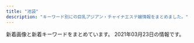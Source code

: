 ```yaml
---
title: "池袋"
description: "キーワード別にの巨乳アジアン・チャイナエステ嬢情報をまとめました。"
---
```


新着画像と新着キーワードをまとめています。
2021年03月23日の情報です。

<DmmAffiliateIns />
<KeywordTable
  shops={
    [
    {
        "station": "JR\u6c60\u888b\u99c5\u897f\u53e3",
        "name": "\u604b",
        "img_links": [
            "http://koi.este.work/2/uploadimg/1601879728.jpg",
            "http://koi.este.work/tennai2.jpg",
            "http://koi.este.work/up_5_3_0.jpg",
            "http://koi.este.work/t1.jpg",
            "http://koi.este.work/tennai.png",
            "http://koi.este.work/b_news.png",
            "http://koi.este.work/b_girl.png",
            "http://koi.este.work/tennai4.jpg",
            "http://momipara.jp/img/link/momi88.jpg",
            "http://koi.este.work/top.jpg",
            "http://koi.este.work/mens-esthe.png",
            "http://koi.este.work/tennai3.jpg",
            "http://koi.este.work/2/uploadimg/1565558725.jpg",
            "http://koi.este.work/t3.jpg",
            "http://koi.este.work/2/uploadimg/1579481243.jpg",
            "http://koi.este.work/2/uploadimg/1577672563.jpg"
        ],
        "keywords": {
            "86": 6,
            "85": 6,
            "83": 18,
            "C": 12,
            "D": 18
        },
        "url": "http://koi.este.work/"
    },
    {
        "name": "\u6e80\u8db3\u5802",
        "img_links": [
            "http://es-manzokudou.com/images/interior_09.jpg",
            "http://es-manzokudou.com/uploads/de54f16df04e0df8ae07ab990b8c9fd2.jpg",
            "http://es-manzokudou.com/images/info_05.png",
            "http://es-manzokudou.com/images/index_11.jpg",
            "http://es-manzokudou.com/uploads/848e0db3804d1d3c823537204d67f5aa.jpg",
            "http://es-manzokudou.com/uploads/e29aa67ee54566513e4e34114bfdc7b9.jpg",
            "http://es-manzokudou.com/images/index_31.jpg",
            "http://es-manzokudou.com/uploads/275d5f397baa63db8424c86d5d6237cf.jpg",
            "http://es-manzokudou.com/images/index_22.jpg",
            "http://es-manzokudou.com/images/girls_11.jpg",
            "http://es-manzokudou.com/images/index_16.jpg",
            "http://es-manzokudou.com/uploads/7b043aa15c9a9920550a2b92ec6be546.jpg",
            "http://es-manzokudou.com/images/index_30.jpg",
            "http://es-manzokudou.com/uploads/9f77b9b12f9cf11fcb013974ba368064.jpg",
            "http://es-manzokudou.com/uploads/ce9c20b274548d8d7fc88ffba3feb6b8.jpg",
            "http://es-manzokudou.com/uploads/e0558d7d118d3983ed620237423a6a17.jpg",
            "http://es-manzokudou.com/uploads/0b1795e88117182a477ab05f88143541.jpg",
            "http://es-manzokudou.com/uploads/13ab049cc45dea80b43d33b6b7108f00.jpg",
            "http://es-manzokudou.com/uploads/6d01aeb80d9d599f91829439c8d1cce9.jpg",
            "http://es-manzokudou.com/uploads/200f500725d3f15233d981ad9b5e6b9a.jpg",
            "http://es-manzokudou.com/images/service_10.jpg",
            "http://es-manzokudou.com/uploads/8a1fb58d0b110680c2356994ca8efb25.jpg",
            "http://es-manzokudou.com/uploads/efbc511fca65f9baeae51ee52426cc0e.jpg",
            "http://es-manzokudou.com/uploads/59a8a61377564fb64b48427e84e4243f.jpg",
            "http://es-manzokudou.com/uploads/d89fe15ae91cbe6757df76651ba2bafb.jpg",
            "http://es-manzokudou.com/images/index_09.jpg",
            "http://es-manzokudou.com/uploads/da9811a4171f2ec42d7c9a8567e79d8c.jpg",
            "http://es-manzokudou.com/images/girls_09.jpg",
            "http://es-manzokudou.com/images/index_19.jpg",
            "http://es-manzokudou.com/uploads/7284e4ffc051cbb8c074a8c30390ce68.jpg",
            "http://es-manzokudou.com/uploads/f66d763bd48ac5f51969e4311ac7af5c.jpg",
            "http://es-manzokudou.com/images/info_07.png",
            "http://es-manzokudou.com/uploads/d71f74498ca17396d022ba9a4df966f3.jpg",
            "http://es-manzokudou.com/uploads/c92c85411d427aeda4e82379f413bfc5.jpg",
            "http://es-manzokudou.com/uploads/8ec0af3b4889c07ab76ccbed51b2b813.jpg",
            "http://es-manzokudou.com/images/info_02.png",
            "http://es-manzokudou.com/images/interior_10.jpg",
            "http://es-manzokudou.com/uploads/209ba11412c2c128b5dfbdb8cfef6faa.jpg",
            "http://es-manzokudou.com/uploads/0796672f7c59948334658998a3c55cdb.jpg",
            "http://es-manzokudou.com/images/index_21.jpg",
            "http://es-manzokudou.com/images/index_13.jpg",
            "http://es-manzokudou.com/images/index_03.jpg",
            "http://es-manzokudou.com/uploads/62c2e989f1be95fc8e01be85b464d514.jpg",
            "http://es-manzokudou.com/images/index_23.jpg",
            "http://es-manzokudou.com/images/index_29.jpg",
            "http://es-manzokudou.com/uploads/6eeb47bf176bb33d310cc4b85e6877cd.jpg",
            "http://es-manzokudou.com/images/index_28.jpg",
            "http://es-manzokudou.com/images/index_14.jpg",
            "http://es-manzokudou.com/uploads/c7f77c3ead6ef13dab668a39ed78609c.jpg",
            "http://es-manzokudou.com/uploads/4638ddb6f986a671b148647ba616100a.jpg",
            "http://es-manzokudou.com/images/index_02.jpg",
            "http://es-manzokudou.com/images/index_05.jpg",
            "http://es-manzokudou.com/images/index_07.jpg",
            "http://es-manzokudou.com/uploads/88aa8f906b0332cb40ad4429c8e7b758.jpg",
            "http://es-manzokudou.com/uploads/33e3f16ac4ad0cce4991bcbf73f4ed57.jpg",
            "http://es-manzokudou.com/images/service_09.jpg",
            "http://es-manzokudou.com/uploads/4a9bc6863322924a09070162269c7415.jpg",
            "http://es-manzokudou.com/images/index_15.jpg",
            "http://es-manzokudou.com/uploads/36735dc9d436a790f344c57635a3a44f.jpg",
            "http://es-manzokudou.com/uploads/d0fdd8f6b16eaf7d5013c7d285fed2e3.jpg",
            "http://es-manzokudou.com/images/info_04.png",
            "http://es-manzokudou.com/uploads/b3126b220ec550d17cf3d4ceaa0d5f91.jpg",
            "http://es-manzokudou.com/images/index_06.jpg",
            "http://es-manzokudou.com/images/index_01.jpg",
            "http://es-manzokudou.com/uploads/b7f36d45469210b381ecb79a0e05a347.jpg",
            "http://es-manzokudou.com/images/index_08.jpg",
            "http://es-manzokudou.com/images/index_04.jpg",
            "http://www.cmfm2.jp/images/over_thumb_l.png",
            "http://es-manzokudou.com/images/info_09.png",
            "http://es-manzokudou.com/images/index_17.jpg",
            "http://es-manzokudou.com/uploads/356177edff3d3b7efc4a77022debc8aa.jpg",
            "http://es-manzokudou.com/images/index_27.jpg",
            "http://es-manzokudou.com/images/link_09.jpg",
            "http://es-manzokudou.com/uploads/dedff2c11ab7aaa841a9cf2747a8406c.jpg",
            "http://es-manzokudou.com/uploads/40fc21d31595f51aaf89793b1f68617b.jpg",
            "http://es-manzokudou.com/uploads/1e5aff376576a255098bc7597386a028.jpg",
            "http://es-manzokudou.com/uploads/801bf12e5eb5d7775a0d06c4314059a8.jpg",
            "http://es-manzokudou.com/uploads/0d826c16062de1388c242e2f77eb7cd6.jpg",
            "http://es-manzokudou.com/images/info_01.png",
            "http://es-manzokudou.com/images/index_24.jpg"
        ],
        "station": "JR\u6c60\u888b\u99c5\u6771\u53e3",
        "url": "http://es-manzokudou.com/",
        "keywords": {
            "88": 2,
            "D": 7,
            "C": 10,
            "84": 1,
            "87": 8,
            "86": 7
        }
    },
    {
        "station": "JR\u6c60\u888b\u99c5\u897f\u53e3",
        "url": "http://whitelover.jpest.net/",
        "img_links": [
            "http://whitelover.jpest.net/uploads//sites/32/2020/12/g3.jpg",
            "http://whitelover.jpest.net/uploads//sites/32/2021/02/g3.jpg",
            "http://whitelover.jpest.net/uploads//sites/32/2021/01/02-1.jpg",
            "http://whitelover.jpest.net/uploads//sites/32/2020/11/g12.jpg",
            "http://whitelover.jpest.net/uploads//sites/32/2020/12/g3-1.jpg",
            "http://whitelover.jpest.net/uploads//sites/32/2021/02/g3-1.jpg",
            "http://whitelover.jpest.net/uploads//sites/32/2021/01/01-1.jpg",
            "http://whitelover.jpest.net/uploads//sites/32/2020/11/g1.jpg",
            "http://whitelover.jpest.net/uploads//sites/32/2020/12/g2.jpg",
            "http://whitelover.jpest.net/uploads//sites/32/elementor/thumbs/g3-1-p2n77xvnrngcubrvbz5lcdx939b43zx45417b9n100.jpg",
            "http://whitelover.jpest.net/uploads//sites/32/2020/11/01-1.png",
            "http://whitelover.jpest.net/uploads//sites/32/2020/11/02-1.png",
            "http://whitelover.jpest.net/uploads//sites/32/2021/02/g31.jpg"
        ],
        "name": "\u767d\u3044\u604b\u4eba",
        "keywords": {}
    },
    {
        "keywords": {},
        "url": "http://mangetsudou.tyo.cm/",
        "img_links": [],
        "station": "JR\u6c60\u888b\u99c5\u897f\u53e3",
        "name": "\u6e80\u6708\u5802"
    },
    {
        "name": "\u53f0\u6e7e\u5e78\u904b\u30ea\u30e9\u30af\u30bc\u30fc\u30b7\u30e7\u30f3",
        "station": "JR\u6c60\u888b\u99c5\u897f\u53e3",
        "img_links": [
            "http://esthe-treat.com/img/cam.jpg",
            "http://esthe-treat.com/staff/ami/01.jpg",
            "http://esthe-treat.com/img/info.jpg",
            "http://esthe-treat.com/img/sys2.png",
            "http://esthe-treat.com/img/pc.jpg",
            "http://esthe-treat.com/img/t-o.jpg",
            "http://esthe-treat.com/staff/natumi/01.jpg",
            "http://esthe-treat.com/img/sysetc.png",
            "http://esthe-treat.com/staff/yuyu/01.jpg",
            "http://esthe-treat.com/staff/rena/01.jpg",
            "http://esthe-treat.com/img/botton.jpg",
            "http://esthe-treat.com/img/t-s.jpg",
            "http://esthe-treat.com/img/adrs.jpg",
            "http://esthe-treat.com/img/t-t.jpg",
            "http://esthe-treat.com/img/t-r.jpg",
            "http://esthe-treat.com/img/pic.jpg",
            "http://esthe-treat.com/img/t-a.jpg",
            "http://esthe-treat.com/staff/mari/01.jpg",
            "http://esthe-treat.com/img/tel.jpg",
            "http://esthe-treat.com/img/tit.jpg",
            "http://esthe-treat.com/img/sys1.png",
            "http://esthe-treat.com/img/add.jpg"
        ],
        "keywords": {},
        "url": "http://esthe-treat.com/"
    },
    {
        "url": "http://www.coco-8.jp/",
        "station": "JR\u6c60\u888b\u99c5\u897f\u53e3",
        "name": "CoCo8 \u30b3\u30b3\u30a8\u30a4\u30c8",
        "img_links": [
            "http://www.coco-8.jp/_src/36742462/5.jpg",
            "http://www.coco-8.jp/_src/37791754/smartselect_20191212-140919_wechat.jpg",
            "http://www.coco-8.jp/_src/36746644/lineline.png",
            "http://www.coco-8.jp/_src/36745876/pic1.jpg",
            "http://www.coco-8.jp/_src/36746380/aki.jpg",
            "http://www.coco-8.jp/_src/36741670/1.jpg",
            "http://www.coco-8.jp/_src/36741674/5.jpg",
            "http://www.coco-8.jp/_src/36742658/s1.jpg",
            "http://www.coco-8.jp/_src/36741636/5.jpg",
            "http://www.coco-8.jp/_src/36742780/s3.jpg",
            "http://www.coco-8.jp/_src/36746398/mei1.jpg",
            "http://www.coco-8.jp/_src/36741671/2.jpg",
            "http://www.coco-8.jp/_src/36742460/3.jpg",
            "http://www.coco-8.jp/_src/36742461/4.jpg",
            "http://www.coco-8.jp/_src/36742644/sayuri.jpg",
            "http://www.coco-8.jp/_src/49632727/wechatimg336_20201102105038881.jpg",
            "http://www.coco-8.jp/_src/49977789/lineline.png",
            "http://www.coco-8.jp/_src/36741640/1.jpg",
            "http://www.coco-8.jp/_src/36741638/4.jpg",
            "http://www.coco-8.jp/_src/36741678/down.png",
            "http://www.coco-8.jp/_src/36712010/sayuri.jpg",
            "http://www.coco-8.jp/_src/36746642/risa.jpg",
            "http://www.coco-8.jp/_src/36743040/s5.jpg",
            "http://www.coco-8.jp/_src/36746397/mei1.jpg",
            "http://www.coco-8.jp/_src/36746732/road2.png",
            "http://www.coco-8.jp/_src/36742655/down.png",
            "http://www.coco-8.jp/_src/36746346/maya.jpg",
            "http://www.coco-8.jp/_src/36741639/2.jpg",
            "http://www.coco-8.jp/_src/36741673/3.jpg",
            "http://www.coco-8.jp/_src/36815290/cam.png",
            "http://www.coco-8.jp/_src/36742458/1.jpg",
            "http://www.coco-8.jp/_src/49977786/wechatimg336_20201102105038881.jpg",
            "http://www.coco-8.jp/_src/36746688/g2.jpg",
            "http://www.coco-8.jp/_src/36746320/sayuri.jpg",
            "http://www.coco-8.jp/_src/36746345/maya.jpg",
            "http://www.coco-8.jp/_src/36813492/cam2.jpg",
            "http://www.coco-8.jp/_src/37791774/wechatimg437_20201113100952153.jpg",
            "http://www.coco-8.jp/_src/36746379/aki.jpg",
            "http://www.coco-8.jp/_src/36746636/iwa1.jpg",
            "http://www.coco-8.jp/_src/36746714/b.png",
            "http://www.coco-8.jp/_src/49632559/wechatimg336_20201102105038881.jpg",
            "http://www.coco-8.jp/_src/36742630/b.png",
            "http://www.coco-8.jp/_src/49977773/wechatimg437_20201113100952153.jpg",
            "http://www.coco-8.jp/_src/36742640/b.png",
            "http://www.coco-8.jp/_src/36742791/s4.jpg",
            "http://www.coco-8.jp/_src/36746351/lineline.png",
            "http://www.coco-8.jp/_src/36746639/lineline.png",
            "http://www.coco-8.jp/_src/36746641/risa.jpg",
            "http://www.coco-8.jp/_src/36742714/s2.jpg",
            "http://www.coco-8.jp/_src/36742638/b.png",
            "http://www.coco-8.jp/_src/36813493/cam2.jpg",
            "http://www.coco-8.jp/_src/36746331/lineline.png",
            "http://www.coco-8.jp/_src/36746395/lineline.png",
            "http://www.coco-8.jp/_src/36746682/g.jpg",
            "http://www.coco-8.jp/_src/36820891/cam3.png",
            "http://www.coco-8.jp/_src/36742636/b.png",
            "http://www.coco-8.jp/_src/36741637/3.jpg",
            "http://www.coco-8.jp/_src/36746635/iwa1.jpg",
            "http://www.coco-8.jp/_src/36741672/4.jpg",
            "http://www.coco-8.jp/_src/36820892/cam3.png",
            "http://www.coco-8.jp/_src/36742459/2.jpg",
            "http://www.coco-8.jp/_src/36746704/g5.png",
            "http://www.coco-8.jp/_src/36746702/g6.jpg",
            "http://www.coco-8.jp/_src/49977665/wechatimg437_20201113100952153.jpg",
            "http://www.coco-8.jp/_src/36742642/b.png",
            "http://www.coco-8.jp/_src/36745880/pic2.jpg",
            "http://www.coco-8.jp/_src/36746692/g3.jpg",
            "http://www.coco-8.jp/_src/36746633/lineline.png",
            "http://www.coco-8.jp/_src/49977785/wechatimg336_20201102105038881.jpg",
            "http://www.coco-8.jp/_src/37791789/lineline.png",
            "http://www.coco-8.jp/_src/37791773/wechatimg437_20201113100952153.jpg"
        ],
        "keywords": {
            "86": 2,
            "90": 1,
            "88": 1
        }
    },
    {
        "keywords": {
            "\u30bb\u30af\u30b7\u30fc": 1
        },
        "name": "\u6708\u306e\u604b",
        "img_links": [
            "http://tsukinokoi.com/img/staff/153079932824200700.jpg",
            "http://tsukinokoi.com/img/staff/151584629124140300.jpg",
            "http://tsukinokoi.com/img/staff/144652745411466600.jpg",
            "http://tsukinokoi.com/img/staff/148586605222864500.jpg",
            "http://tsukinokoi.com/images/news1.png",
            "http://tsukinokoi.com/img/staff/148586605226742500.jpg",
            "http://tsukinokoi.com/images/news3.png",
            "http://tsukinokoi.com/img/staff/160622584020640000.jpg",
            "http://tsukinokoi.com/images/bar_top.png",
            "http://tsukinokoi.com/img/staff/155611310658540500.jpg",
            "http://tsukinokoi.com/img/staff/148073918839938900.jpg",
            "http://tsukinokoi.com/img/staff/154673852166026500.jpg",
            "http://tsukinokoi.com/img/staff/152008703796356600.jpg",
            "http://tsukinokoi.com/img/staff/155818741107218300.jpg",
            "http://tsukinokoi.com/images/bar_staff.png",
            "http://tsukinokoi.com/images/QRcode.png",
            "http://tsukinokoi.com/img/staff/155204782386136400.jpg",
            "http://tsukinokoi.com/img/staff/142919725579809100.png",
            "http://tsukinokoi.com/images/pickupGirl2014.png",
            "http://tsukinokoi.com/images/event/2020/m03.png",
            "http://tsukinokoi.com/images/bar_gallery.png",
            "http://tsukinokoi.com/img/staff/148256052554824000.jpg"
        ],
        "station": "JR\u6c60\u888b\u99c5\u897f\u53e3",
        "url": "http://tsukinokoi.com/"
    },
    {
        "img_links": [
            "http://es-hana.work/staff/nana.jpg",
            "http://es-hana.work/images/staff_t.jpg",
            "http://es-hana.work/images/tg.jpg",
            "http://es-hana.work/staff/yuna.jpg",
            "http://es-hana.work/images/int.jpg",
            "http://es-hana.work/img/rina1.jpg",
            "http://es-hana.work/images/news.jpg",
            "http://es-hana.work/images/ac2.jpg",
            "http://es-hana.work/images/line.jpg",
            "http://es-hana.work/images/interior_t.jpg",
            "http://es-hana.work/img/yui1.jpg",
            "http://es-hana.work/img/ai1.jpg",
            "http://es-hana.work/images/5.jpg",
            "http://es-hana.work/images/sys2.jpg",
            "http://es-hana.work/images/3.jpg",
            "http://es-hana.work/images/8.jpg",
            "http://es-hana.work/staff/rina.jpg",
            "http://es-hana.work/images/sys1.jpg",
            "http://es-hana.work/img/aya1.jpg",
            "http://es-hana.work/images/head.jpg",
            "http://es-hana.work/staff/aya.jpg",
            "http://es-hana.work/staff/ai.jpg",
            "http://es-hana.work/staff/haruka.jpg",
            "http://es-hana.work/images/6.jpg",
            "http://es-hana.work/images/2.jpg",
            "http://es-hana.work/img/nana1.jpg",
            "http://es-hana.work/images/ac1.jpg",
            "http://es-hana.work/images/7.jpg",
            "http://es-hana.work/img/haruka1.jpg",
            "http://es-hana.work/staff/yui.jpg",
            "http://es-hana.work/images/1.jpg",
            "http://es-hana.work/staff/miki.jpg",
            "http://es-hana.work/img/miki1.jpg"
        ],
        "name": "\u82b1\u6c34\u6728",
        "station": "JR\u6c60\u888b\u99c5\u897f\u53e3(\u5317)",
        "keywords": {},
        "url": "http://es-hana.work/"
    },
    {
        "keywords": {
            "83": 4,
            "C": 21,
            "F": 1,
            "86": 1,
            "88": 2,
            "84": 2,
            "85": 2,
            "E": 1,
            "87": 2
        },
        "name": "\u30a2\u30ef\u56fd\u515a",
        "station": "JR\u6c60\u888b\u99c5\u897f\u53e3",
        "img_links": [
            "http://awakoku.net/girls/misaki1.jpg",
            "http://manpuku-web2.sakura.ne.jp/awakoku/image/header.jpg",
            "http://awakoku.net/girls/aya1.jpg",
            "http://awakoku.net/girls/nagisa2.jpg",
            "http://awakoku.net/girls/yuri1.jpg",
            "http://awakoku.net/girls/saki1.jpg",
            "http://awakoku.net/image/pickup.jpg",
            "http://awakoku.net/girls/kana2.jpg",
            "http://awakoku.net/girls/misaki2.jpg",
            "http://awakoku.net/girls/nagisa1.jpg",
            "http://awakoku.net/girls/noimage.jpg",
            "http://awakoku.net/girls/nana1.jpg",
            "http://awakoku.net/girls/mina2.jpg",
            "http://awakoku.net/girls/nana2.jpg",
            "http://awakoku.net/topics/img/9-1.jpg",
            "http://awakoku.net/girls/mina1.jpg",
            "http://awakoku.net/girls/kana1.jpg",
            "http://awakoku.net/girls/hana2.jpg",
            "http://awakoku.net/girls/yuri2.jpg",
            "http://awakoku.net/girls/hana1.jpg",
            "http://awakoku.net/girls/yumi.jpg",
            "http://awakoku.net/topics/img/7-1.jpg",
            "http://awakoku.net/topics/img/8-1.jpg",
            "http://awakoku.net/girls/ami1.jpg"
        ],
        "url": "http://awakoku.net/"
    },
    {
        "img_links": [
            "http://salon-arm.com/staff/kaori/01.jpg",
            "http://salon-arm.com/staff/yuuka/01mb.jpg",
            "http://salon-arm.com/pic/head.png",
            "http://salon-arm.com/staff/saya/01mb.jpg",
            "http://salon-arm.com/staff/ai/01mb.jpg",
            "http://salon-arm.com/staff/nana/01.jpg",
            "http://salon-arm.com/staff/midori/01.jpg",
            "http://salon-arm.com/img/ttl_line.png",
            "http://salon-arm.com/staff/yuuka/01.jpg",
            "http://salon-arm.com/img/ttl_tnew.png",
            "http://salon-arm.com/staff/rika/01mb.jpg",
            "http://salon-arm.com/staff/mai/01mb.jpg",
            "http://salon-arm.com/staff/ai/01.jpg",
            "http://salon-arm.com/staff/emi/01.jpg",
            "http://salon-arm.com/staff/nana/01mb.jpg",
            "http://salon-arm.com/staff/rika/01.jpg",
            "http://salon-arm.com/staff/midori/01mb.jpg",
            "http://salon-arm.com/img/ttl_staff.png",
            "http://salon-arm.com/staff/ringo/01.jpg",
            "http://salon-arm.com/staff/saya/01.jpg",
            "http://salon-arm.com/staff/kaori/01mb.jpg",
            "http://salon-arm.com/staff/reina/01mb.jpg",
            "http://salon-arm.com/img/att.jpg",
            "http://salon-arm.com/staff/ichigo/01.jpg",
            "http://salon-arm.com/staff/emi/01mb.jpg",
            "http://salon-arm.com/img/ttl_mobile.png",
            "http://salon-arm.com/staff/mai/01.jpg",
            "http://salon-arm.com/staff/ringo/01mb.jpg",
            "http://salon-arm.com/staff/reina/01.jpg",
            "http://salon-arm.com/staff/ichigo/01mb.jpg",
            "http://salon-arm.com/pic/top.png",
            "http://salon-arm.com/img/ttl_concept.png",
            "http://salon-arm.com/i/files/homeimg.jpg"
        ],
        "name": "\u30a2\u30ed\u30de\u30ed\u30de\u30f3\u30b9",
        "keywords": {
            "C": 21
        },
        "url": "http://salon-arm.com/",
        "station": "JR\u6c60\u888b\u99c5\u897f\u53e3"
    },
    {
        "img_links": [
            "https://www.aroma-angels.net/images/link/link_15.jpg",
            "https://www.aroma-angels.net/images/ml_11_1_508.jpg",
            "https://www.aroma-angels.net/images/mt_10_1_1092.jpg",
            "https://www.aroma-angels.net/images/ml_11_1_144.jpg",
            "https://www.aroma-angels.net/images/up_5_17_0.jpg",
            "https://www.aroma-angels.net/images/link/link_34.jpg",
            "https://www.aroma-angels.net/images/mc_1_2_314.jpg",
            "https://www.aroma-angels.net/images/ml_11_1_506.jpg",
            "https://www.aroma-angels.net/images/up_5_10_0.jpg",
            "https://www.aroma-angels.net/images/up_5_5_0.jpg",
            "https://www.aroma-angels.net/images/mc_1_1_882.jpg",
            "https://www.aroma-angels.net/images/ml_11_1_445.jpg",
            "https://www.aroma-angels.net/images/mc_1_1_508.jpg",
            "https://www.aroma-angels.net/images/ml_11_1_882.jpg",
            "https://www.aroma-angels.net/images/link/link_31.jpg",
            "https://www.aroma-angels.net/images/ml_11_1_1285.jpg",
            "https://www.aroma-angels.net/images/ml_11_1_1092.jpg",
            "https://www.aroma-angels.net/images/mt_10_1_505.jpg",
            "https://www.aroma-angels.net/images/ml_11_1_960.jpg",
            "https://www.aroma-angels.net/images/up_5_12_0.jpg",
            "https://www.aroma-angels.net/images/ml_11_1_314.jpg",
            "https://www.aroma-angels.net/images/mt_10_1_446.jpg",
            "https://www.aroma-angels.net/images/up_5_9_0.jpg",
            "https://menlog.net/link/menlog20040.jpg",
            "https://www.aroma-angels.net/images/ml_11_1_208.jpg",
            "https://www.aroma-angels.net/images/up_5_7_0.jpg",
            "https://www.aroma-angels.net/images/ml_11_1_241.jpg",
            "https://www.aroma-angels.net/images/ml_11_1_505.jpg",
            "https://www.aroma-angels.net/images/mc_1_1_105.jpg",
            "https://www.aroma-angels.net/images/mc_1_2_105.jpg",
            "https://www.aroma-angels.net/images/ml_11_1_1411.jpg",
            "https://www.aroma-angels.net/images/ml_11_1_1338.jpg",
            "https://www.aroma-angels.net/images/ml_11_1_239.jpg",
            "https://www.aroma-angels.net/images/up_5_13_0.jpg",
            "https://www.aroma-angels.net/images/mt_10_1_508.jpg",
            "https://www.aroma-angels.net/images/ml_11_1_425.jpg",
            "https://www.aroma-angels.net/images/mc_1_2_1092.jpg",
            "https://www.aroma-angels.net/images/mc_1_2_239.jpg",
            "https://www.aroma-angels.net/images/mc_1_2_144.jpg",
            "https://www.aroma-angels.net/images/mc_1_1_1064.jpg",
            "https://www.aroma-angels.net/images/ml_11_1_1698.jpeg",
            "https://www.aroma-angels.net/images/mc_1_1_239.jpg",
            "https://www.aroma-angels.net/images/mt_10_1_506.jpg",
            "https://www.aroma-angels.net/images/up_5_18_0.jpg",
            "https://www.aroma-angels.net/images/up_5_26_0.jpg",
            "https://www.aroma-angels.net/images/link/link_27.jpg",
            "https://www.aroma-angels.net/images/up_5_11_0.jpeg",
            "https://www.aroma-angels.net/images/up_5_6_0.jpg",
            "https://www.aroma-angels.net/images/up_5_27_0.jpg",
            "https://www.aroma-angels.net/images/ml_11_1_240.jpg",
            "https://www.aroma-angels.net/images/mc_1_1_445.jpg",
            "https://www.aroma-angels.net/images/up_5_19_0.jpg",
            "https://www.aroma-angels.net/images/up_5_23_0.jpg",
            "https://www.aroma-angels.net/images/up_5_25_0.jpg",
            "https://www.aroma-angels.net/images/mc_1_1_505.jpg",
            "https://www.aroma-angels.net/images/up_5_15_0.jpg",
            "https://www.aroma-angels.net/images/mc_1_2_445.jpg",
            "https://www.aroma-angels.net/images/mt_10_1_144.jpg",
            "https://www.aroma-angels.net/images/mc_1_1_144.jpg",
            "https://www.aroma-angels.net/images/mc_1_1_446.jpg",
            "https://www.aroma-angels.net/images/ml_11_1_446.jpg",
            "https://www.aroma-angels.net/images/mc_1_3_314.jpg",
            "https://www.aroma-angels.net/images/up_5_8_0.jpg",
            "https://www.aroma-angels.net/images/up_5_14_0.jpg",
            "https://www.aroma-angels.net/asset/img/top.jpg",
            "https://www.aroma-angels.net/images/ml_11_1_1064.jpg",
            "https://www.aroma-angels.net/images/link/link_19.jpg",
            "https://www.aroma-angels.net/images/up_5_22_0.jpg",
            "https://www.aroma-angels.net/asset/img/spacer900x360.png",
            "https://www.aroma-angels.net/images/mc_1_1_1092.jpg",
            "https://www.aroma-angels.net/images/ml_11_1_268.jpg",
            "https://estama.jp/assets_new/default/pc/img/page/link/estama_200_40.png",
            "https://www.aroma-angels.net/asset/img/top2.jpg",
            "https://www.aroma-angels.net/asset/img/spacer300x450.png",
            "https://www.aroma-angels.net/images/mc_1_1_506.jpg",
            "https://www.aroma-angels.net/images/ml_11_1_2202.jpg",
            "https://www.aroma-angels.net/images/mt_10_1_105.jpg",
            "https://www.aroma-angels.net/images/ml_11_1_507.jpg",
            "https://www.aroma-angels.net/images/ml_11_1_105.jpg",
            "https://www.aroma-angels.net/images/mc_1_1_314.jpg",
            "https://www.aroma-angels.net/images/ml_11_1_1272.jpg",
            "https://www.aroma-angels.net/asset/img/spacer_gallery.png"
        ],
        "name": "AromaAngels\uff5e\u6c60\u888b\u30a2\u30ed\u30de\u30a8\u30f3\u30b8\u30a7\u30eb\u30ba\uff5e",
        "station": "JR\u6c60\u888b\u99c5\u897f\u53e3",
        "url": "https://www.aroma-angels.net/",
        "keywords": {
            "C": 45,
            "85": 12,
            "83": 1,
            "E": 2,
            "87": 5,
            "88": 6,
            "86": 5,
            "D": 15
        }
    },
    {
        "img_links": [
            "https://www.relax-es.net/w160-p400/img/uploadfile/imgpc01601601975.jpg",
            "https://www.relax-es.net/img/uploadfile/imgpc01601603008.jpg",
            "https://www.relax-es.net/w160-p400/img/uploadfile/imgpc01601942105.jpg",
            "https://www.relax-es.net/w160-p400/img/uploadfile/imgpc01601602890.jpg",
            "https://www.relax-es.net/w200-p300/img/uploadfile/imgpc01601602890.jpg",
            "https://www.relax-es.net/w160-p400/img/uploadfile/imgpc01601602443.jpg",
            "https://www.relax-es.net/w160-p400/img/uploadfile/imgpc01601602676.jpg",
            "https://www.relax-es.net/img/uploadfile/imgpc01601602269.jpg",
            "https://www.relax-es.net/img/bana07.jpg",
            "https://www.relax-es.net/img/uploadfile/imgpc01601602326.jpg",
            "https://www.relax-es.net/img/uploadfile/imgpc01601942105.jpg",
            "https://www.relax-es.net/w160-p400/img/uploadfile/imgpc01608535716.jpg",
            "https://www.relax-es.net/img/num1.png",
            "https://www.relax-es.net/img/num5.png",
            "https://www.relax-es.net/img/uploadfile/imgpc01601602403.jpg",
            "https://www.relax-es.net/img/companioncoment.png",
            "https://www.relax-es.net/img/uploadfile/imgpc01608535783.jpg",
            "https://www.relax-es.net/img/uploadfile/imgpc01601602970.jpg",
            "https://www.relax-es.net/w200-p300/img/uploadfile/imgpc01601602761.jpg",
            "https://www.relax-es.net/w200-p300/img/uploadfile/imgpc01601942165.jpg",
            "https://www.relax-es.net/img/area.jpg",
            "https://www.relax-es.net/img/uploadfile/imgpc01608535826.jpg",
            "https://www.relax-es.net/img/uploadfile/imgpc01608535915.jpg",
            "https://www.relax-es.net/w200-p300/img/uploadfile/imgpc01601602443.jpg",
            "https://www.relax-es.net/img/shop.jpg",
            "https://www.relax-es.net/w160-p400/img/uploadfile/imgpc01601602326.jpg",
            "https://www.relax-es.net/img/uploadfile/imgpc01601942142.jpg",
            "https://www.relax-es.net/w160-p400/img/uploadfile/imgpc01601942123.jpg",
            "https://www.relax-es.net/img/uploadfile/imgpc01608535716.jpg",
            "https://www.relax-es.net/w160-p400/img/uploadfile/imgpc01601942092.jpg",
            "https://www.relax-es.net/img/uploadfile/1601603998.png",
            "https://www.relax-es.net/w160-p400/img/uploadfile/imgpc01601602970.jpg",
            "https://www.relax-es.net/w160-p400/img/uploadfile/imgpc01601601781.jpg",
            "https://www.relax-es.net/w160-p400/img/uploadfile/imgpc01601603008.jpg",
            "https://www.relax-es.net/img/uploadfile/img_1601600707.jpg",
            "https://www.relax-es.net/img/bana01.jpg",
            "https://www.relax-es.net/w200-p300/img/uploadfile/imgpc01601942123.jpg",
            "https://www.relax-es.net/img/uploadfile/img_1601600792.jpg",
            "https://www.relax-es.net/img/bana04.jpg",
            "https://www.relax-es.net/img/kantan.jpg",
            "https://www.relax-es.net/w160-p400/img/uploadfile/imgpc01601942142.jpg",
            "https://www.relax-es.net/img/bana02.jpg",
            "https://www.relax-es.net/w200-p300/img/uploadfile/imgpc01601602403.jpg",
            "https://www.relax-es.net/img/uploadfile/imgpc01601942092.jpg",
            "https://www.relax-es.net/img/uploadfile/imgpc01601602188.jpg",
            "https://www.relax-es.net/w160-p400/img/uploadfile/imgpc01601602016.jpg",
            "https://www.relax-es.net/w160-p400/img/uploadfile/imgpc01608535915.jpg",
            "https://www.relax-es.net/w200-p300/img/uploadfile/imgpc01601601781.jpg",
            "https://www.relax-es.net/img/num4.png",
            "https://www.relax-es.net/w160-p400/img/uploadfile/imgpc01601602269.jpg",
            "https://www.relax-es.net/w200-p300/img/uploadfile/imgpc01601603008.jpg",
            "https://www.relax-es.net/img/uploadfile/imgpc01601602443.jpg",
            "https://www.relax-es.net/img/uploadfile/imgpc01601602676.jpg",
            "https://www.relax-es.net/img/bana03.jpg",
            "https://www.relax-es.net/img/uploadfile/imgpc01601942165.jpg",
            "https://www.relax-es.net/img/uploadfile/imgpc01601601975.jpg",
            "https://www.relax-es.net/img/uploadfile/imgpc01601602890.jpg",
            "https://www.relax-es.net/w160-p400/img/uploadfile/imgpc01601602403.jpg",
            "https://www.relax-es.net/img/uploadfile/imgpc01601942123.jpg",
            "https://www.relax-es.net/w160-p400/img/uploadfile/imgpc01601602761.jpg",
            "https://www.relax-es.net/w230-p230/img/uploadfile/img_1601600792.jpg",
            "https://www.relax-es.net/w160-p400/img/uploadfile/imgpc01608535826.jpg",
            "https://www.relax-es.net/img/syscard.png",
            "https://www.relax-es.net/w160-p400/img/uploadfile/imgpc01608535783.jpg",
            "https://www.relax-es.net/w160-p400/img/uploadfile/imgpc01601942165.jpg",
            "https://www.relax-es.net/img/uploadfile/imgpc01601601781.jpg",
            "https://www.relax-es.net/img/num2.png",
            "https://www.relax-es.net/img/bana05.jpg",
            "https://www.relax-es.net/img/uploadfile/imgpc01601602761.jpg",
            "https://www.relax-es.net/w160-p400/img/uploadfile/imgpc01601602188.jpg",
            "https://www.relax-es.net/img/uploadfile/imgpc01601602016.jpg",
            "https://www.relax-es.net/w300-p200/img/uploadfile/imgpc01601942105.jpg",
            "https://www.relax-es.net/img/icon/new.png",
            "https://www.relax-es.net/img/num3.png",
            "https://www.relax-es.net/img/bana10.jpg"
        ],
        "station": "JR\u6c60\u888b\u99c5\u897f\u53e3(\u5317)",
        "name": "New RELAX TIME",
        "keywords": {
            "E": 83,
            "D": 56,
            "87": 24,
            "C": 35,
            "88": 76,
            "90": 14,
            "89": 62,
            "F": 36
        },
        "url": "https://www.relax-es.net/"
    },
    {
        "name": "\u5fc3\u30d1\u30e9\u30c0\u30a4\u30b9",
        "station": "JR\u6c60\u888b\u99c5\u897f\u53e3",
        "url": "http://new-paradise.net/",
        "keywords": {},
        "img_links": [
            "http://new-paradise.net/images/a7.jpg",
            "http://new-paradise.net/images/a3.jpg",
            "http://new-paradise.net/images/flash1.jpg",
            "http://new-paradise.net/images/mobile.png",
            "http://new-paradise.net/images/noa.jpg",
            "http://new-paradise.net/images/a5.jpg",
            "http://new-paradise.net/images/info.jpg",
            "http://new-paradise.net/images/down.png",
            "http://new-paradise.net/images/a4.jpg",
            "http://new-paradise.net/images/misaki02.jpg",
            "http://new-paradise.net/images/r3.jpg",
            "http://new-paradise.net/images/itigo.jpg",
            "http://new-paradise.net/images/kiki02.jpg",
            "http://new-paradise.net/images/a2.jpg",
            "http://new-paradise.net/images/honoka.jpg",
            "http://new-paradise.net/images/up.png",
            "http://new-paradise.net/images/g0.jpg",
            "http://new-paradise.net/images/zi_staff.png",
            "http://new-paradise.net/images/a1.jpg",
            "http://new-paradise.net/images/kanna02.jpg",
            "http://new-paradise.net/images/a6.jpg",
            "http://new-paradise.net/images/misaki01.jpg",
            "http://new-paradise.net/images/kiki.jpg"
        ]
    },
    {
        "url": "http://www.i-rlx.info/",
        "station": "JR\u6c60\u888b\u99c5\u897f\u53e3(\u5317)",
        "keywords": {
            "88": 1,
            "89": 3,
            "87": 1,
            "C": 21,
            "85": 11,
            "D": 4,
            "86": 3,
            "E": 1,
            "82": 2
        },
        "name": "\u30b7\u30e3\u30fc\u30ed\u30c3\u30c8\u59eb",
        "img_links": [
            "http://www.i-rlx.info/images/upload/thumb/ac8e7ec3ac179feb.jpg",
            "http://www.i-rlx.info/images/upload/thumb/c3c01fea3cdcaa08.jpg",
            "http://www.i-rlx.info/images/upload/thumb/3a57edcf235cfd8e.jpg",
            "http://www.i-rlx.info/images/upload/thumb/549fe7e03db1e8fc.jpg",
            "http://www.i-rlx.info/girl/06.jpg",
            "http://www.i-rlx.info/images/index_07.jpg",
            "http://www.i-rlx.info/images/upload/549fe7e03db1e8fc.jpg",
            "http://www.i-rlx.info/images/index_12.jpg",
            "http://www.i-rlx.info/images/rec_16.jpg",
            "http://www.i-rlx.info/images/sub_18.jpg",
            "http://www.i-rlx.info/images/upload/ac8e7ec3ac179feb.jpg",
            "http://www.i-rlx.info/images/index_24.jpg",
            "http://www.i-rlx.info/images/upload/9e42414005a99f48.jpg",
            "http://www.i-rlx.info/images/upload/thumb/9d96dab9ea4c528a.jpg",
            "http://www.i-rlx.info/i/girl/04.jpg",
            "http://www.i-rlx.info/i/room/r03.jpg",
            "http://www.i-rlx.info/i/room/r01.jpg",
            "http://www.i-rlx.info/images/index_02.jpg",
            "http://www.i-rlx.info/images/03.jpg",
            "http://www.i-rlx.info/images/index_22.jpg",
            "http://www.i-rlx.info/images/sub_21.jpg",
            "http://www.i-rlx.info/images/upload/95e8548329763630.jpg",
            "http://www.i-rlx.info/girl/08.jpg",
            "http://www.i-rlx.info/images/upload/bc0752fe4e53b8c6.jpg",
            "http://www.i-rlx.info/images/index_03.jpg",
            "http://www.i-rlx.info/images/upload/thumb/eeb5d9caa554018e.jpg",
            "http://www.i-rlx.info/images/index_14.jpg",
            "http://www.i-rlx.info/images/index_36.jpg",
            "http://www.i-rlx.info/images/upload/4d0e657eefdddf42.jpg",
            "http://www.i-rlx.info/girl/07.jpg",
            "http://www.i-rlx.info/images/upload/7b4c8b9d49e714ee.jpg",
            "http://www.i-rlx.info/images/index_39.jpg",
            "http://www.i-rlx.info/i/room/r04.jpg",
            "http://www.i-rlx.info/images/index_37.jpg",
            "http://www.i-rlx.info/images/staff_16.jpg",
            "http://www.i-rlx.info/images/upload/thumb/0192d005c5f424ba.jpg",
            "http://www.i-rlx.info/images/upload/bb8a47bc98c64e87.jpg",
            "http://www.i-rlx.info/images/index_06.jpg",
            "http://www.i-rlx.info/i/girl/05.jpg",
            "http://www.i-rlx.info/images/rec.jpg",
            "http://www.i-rlx.info/images/upload/c3c01fea3cdcaa08.jpg",
            "http://www.i-rlx.info/images/upload/b0bbe23232bed8aa.jpg",
            "http://www.i-rlx.info/images/index_18.jpg",
            "http://www.i-rlx.info/images/index_29.jpg",
            "http://www.i-rlx.info/images/index_17.jpg",
            "http://www.i-rlx.info/images/index_08.jpg",
            "http://www.i-rlx.info/girl/018.jpg",
            "http://www.i-rlx.info/images/index_21.jpg",
            "http://www.i-rlx.info/images/info.jpg",
            "http://www.i-rlx.info/images/upload/eeb5d9caa554018e.jpg",
            "http://www.i-rlx.info/images/index_28.jpg",
            "http://www.i-rlx.info/images/upload/thumb/5f15caf7f272770f.jpg",
            "http://www.i-rlx.info/images/upload/7d800b2f3fde617b.jpg",
            "http://www.i-rlx.info/images/upload/19b76df66faf0b12.jpg",
            "http://www.i-rlx.info/images/upload/thumb/bc0752fe4e53b8c6.jpg",
            "http://www.i-rlx.info/i/room/r02.jpg",
            "http://www.i-rlx.info/images/upload/9d96dab9ea4c528a.jpg",
            "http://www.i-rlx.info/images/upload/thumb/bb2bfea87a6127cc.jpg",
            "http://www.i-rlx.info/images/upload/d9467bde93e01a59.jpg",
            "http://www.i-rlx.info/images/upload/0192d005c5f424ba.jpg",
            "http://www.i-rlx.info/images/index_23.jpg",
            "http://www.i-rlx.info/i/girl/02.jpg",
            "http://www.i-rlx.info/images/upload/thumb/4d0e657eefdddf42.jpg",
            "http://www.i-rlx.info/images/index_04.jpg",
            "http://www.i-rlx.info/images/info_16.jpg",
            "http://www.i-rlx.info/images/index_26.jpg",
            "http://www.i-rlx.info/images/index_13.jpg",
            "http://www.i-rlx.info/images/upload/dc8f1b616e622b2a.jpg",
            "http://www.i-rlx.info/images/upload/thumb/95e8548329763630.jpg",
            "http://www.i-rlx.info/images/index_35_01.jpg",
            "http://www.i-rlx.info/images/upload/thumb/b0bbe23232bed8aa.jpg",
            "http://www.i-rlx.info/images/index_33.jpg",
            "http://www.i-rlx.info/images/index_20.jpg",
            "http://www.i-rlx.info/images/upload/thumb/7d800b2f3fde617b.jpg",
            "http://www.i-rlx.info/images/upload/thumb/9e42414005a99f48.jpg",
            "http://www.i-rlx.info/i/girl/01.jpg",
            "http://www.i-rlx.info/girl/05.jpg",
            "http://www.i-rlx.info/images/index_09.jpg",
            "http://www.i-rlx.info/images/index_15.jpg",
            "http://www.i-rlx.info/images/upload/bb2bfea87a6127cc.jpg",
            "http://www.i-rlx.info/girl/01.jpg",
            "http://www.i-rlx.info/images/upload/thumb/7b4c8b9d49e714ee.jpg",
            "http://www.i-rlx.info/images/upload/5f15caf7f272770f.jpg",
            "http://www.i-rlx.info/girl/017.jpg",
            "http://www.i-rlx.info/images/index_11.jpg",
            "http://www.i-rlx.info/images/upload/thumb/22c78aefa047b678.jpg",
            "http://www.i-rlx.info/i/girl/03.jpg",
            "http://www.i-rlx.info/images/upload/thumb/19b76df66faf0b12.jpg",
            "http://www.i-rlx.info/girl/04.jpg",
            "http://www.i-rlx.info/images/index_01.jpg",
            "http://www.i-rlx.info/images/upload/thumb/dc8f1b616e622b2a.jpg",
            "http://www.i-rlx.info/images/index_30.jpg",
            "http://www.i-rlx.info/girl/02.jpg",
            "http://www.i-rlx.info/images/index_27.jpg",
            "http://www.i-rlx.info/images/upload/thumb/d9467bde93e01a59.jpg",
            "http://www.i-rlx.info/images/index_31.jpg",
            "http://www.i-rlx.info/images/upload/3a57edcf235cfd8e.jpg",
            "http://www.i-rlx.info/images/upload/thumb/bb8a47bc98c64e87.jpg",
            "http://www.i-rlx.info/images/upload/22c78aefa047b678.jpg",
            "http://www.i-rlx.info/images/index_10.jpg",
            "http://www.i-rlx.info/images/index_19.jpg",
            "http://www.i-rlx.info/images/index_34.jpg"
        ]
    },
    {
        "img_links": [
            "http://c-sun2.com/image/cast/cast_326_1_l.jpg",
            "http://c-sun2.com/image/cast/cast_466_2_l.jpg",
            "http://c-sun2.com/img/bar_grallery.png",
            "http://c-sun2.com/image/cast/cast_390_1_l.jpg",
            "http://c-sun2.com/image/cast/cast_362_1_l.jpg",
            "http://c-sun2.com/image/cast/cast_326_2_l.jpg",
            "http://c-sun2.com/image/cast/cast_393_1_l.jpg",
            "http://c-sun2.com/img/bar_therapist.png",
            "http://c-sun2.com/image/cast/cast_473_1_l.jpg",
            "http://c-sun2.com/image/cast/cast_357_1_l.jpg",
            "http://c-sun2.com/image/cast/cast_492_2_l.jpg",
            "http://c-sun2.com/image/cast/cast_357_2_l.jpg",
            "http://c-sun2.com/img/header.jpg",
            "http://c-sun2.com/image/cast/cast_485_1_l.jpg",
            "http://c-sun2.com/img/topbar_camp.png",
            "http://c-sun2.com/image/cast/cast_473_2_l.jpg",
            "http://c-sun2.com/image/cast/cast_453_1_l.jpg",
            "http://c-sun2.com/image/cast/cast_360_2_l.jpg",
            "http://c-sun2.com/img/event/camp3.jpg",
            "http://c-sun2.com/img/bar_profile.png",
            "http://c-sun2.com/image/cast/cast_393_2_l.jpg",
            "http://c-sun2.com/image/cast/cast_471_1_l.jpg",
            "http://c-sun2.com/image/cast/cast_484_2_l.jpg",
            "http://c-sun2.com/img/topbar_osusume.png",
            "http://c-sun2.com/image/cast/cast_471_2_l.jpg",
            "http://c-sun2.com/image/cast/cast_496_2_l.jpg",
            "http://c-sun2.com/image/cast/cast_534_1_l.jpg",
            "http://c-sun2.com/img/topbar_news.png",
            "http://c-sun2.com/image/cast/cast_485_2_l.jpg",
            "http://c-sun2.com/image/cast/cast_524_1_l.jpg",
            "http://c-sun2.com/image/cast/cast_496_1_l.jpg",
            "http://c-sun2.com/image/cast/cast_533_2_l.jpg",
            "http://c-sun2.com/image/cast/cast_534_2_l.jpg",
            "http://c-sun2.com/img/icon/new.png",
            "http://c-sun2.com/image/cast/cast_390_2_l.jpg",
            "http://c-sun2.com/image/cast/cast_492_1_l.jpg",
            "http://c-sun2.com/image/cast/cast_362_2_l.jpg",
            "http://c-sun2.com/image/cast/cast_466_1_l.jpg",
            "http://c-sun2.com/image/cast/cast_360_1_l.jpg",
            "http://c-sun2.com/image/cast/cast_484_1_l.jpg",
            "http://c-sun2.com/image/shame/192_1_l.jpg",
            "http://c-sun2.com/image/cast/cast_580_1_l.jpg",
            "http://c-sun2.com/image/cast/cast_524_2_l.jpg",
            "http://c-sun2.com/image/cast/cast_533_1_l.jpg",
            "http://c-sun2.com/image/cast/cast_453_2_l.jpg"
        ],
        "url": "http://c-sun2.com/",
        "station": "JR\u6c60\u888b\u99c5\u897f\u53e3",
        "keywords": {
            "83": 10,
            "84": 8,
            "81": 4,
            "85": 4,
            "82": 10
        },
        "name": "\u30b9\u30a4\u30fc\u30c8\u30de\u30c3\u30c8"
    },
    {
        "keywords": {},
        "name": "\u6d17\u4f53\u30de\u30cb\u30a2",
        "img_links": [
            "http://manian-ikebukuro.com/image/cast/cast_75_2_l.jpg",
            "http://manian-ikebukuro.com/sp/img/tel.png",
            "http://manian-ikebukuro.com/image/cast/cast_70_1_s.jpg",
            "http://manian-ikebukuro.com/image/cast/cast_47_1_l.jpg",
            "http://manian-ikebukuro.com/image/cast/cast_68_1_s.jpg",
            "http://manian-ikebukuro.com/image/cast/cast_70_2_l.jpg",
            "http://manian-ikebukuro.com/img/header0.jpg",
            "http://manian-ikebukuro.com/image/cast/cast_75_1_l.jpg",
            "http://manian-ikebukuro.com/image/cast/cast_71_1_s.jpg",
            "http://manian-ikebukuro.com/image/cast/cast_70_1_l.jpg",
            "http://manian-ikebukuro.com/image/cast/10x10.jpg",
            "http://manian-ikebukuro.com/image/cast/cast_64_2_l.jpg",
            "http://manian-ikebukuro.com/image/cast/cast_75_1_s.jpg",
            "http://manian-ikebukuro.com/image/cast/cast_6_1_l.jpg",
            "http://manian-ikebukuro.com/image/cast/cast_80_1_l.jpg",
            "http://manian-ikebukuro.com/image/cast/cast_80_2_l.jpg",
            "http://manian-ikebukuro.com/image/cast/cast_74_1_s.jpg",
            "http://manian-ikebukuro.com/img/QRcode.png",
            "http://manian-ikebukuro.com/image/cast/cast_64_1_l.jpg",
            "http://manian-ikebukuro.com/img/spSite.jpg",
            "http://manian-ikebukuro.com/image/cast/cast_47_1_s.jpg",
            "http://manian-ikebukuro.com/image/cast/cast_67_1_l.jpg",
            "http://manian-ikebukuro.com/img/news3.png",
            "http://manian-ikebukuro.com/img/pickupGirl.png",
            "http://manian-ikebukuro.com/img/bar_profile.png",
            "http://manian-ikebukuro.com/image/cast/cast_73_1_s.jpg",
            "http://manian-ikebukuro.com/image/cast/cast_74_1_l.jpg",
            "http://manian-ikebukuro.com/image/cast/cast_74_2_l.jpg",
            "http://manian-ikebukuro.com/img/tel.png",
            "http://manian-ikebukuro.com/image/cast/cast_69_1_s.jpg",
            "http://manian-ikebukuro.com/image/cast/cast_64_1_s.jpg",
            "http://manian-ikebukuro.com/image/cast/cast_71_1_l.jpg",
            "http://manian-ikebukuro.com/image/cast/cast_67_1_s.jpg",
            "http://manian-ikebukuro.com/image/cast/cast_47_2_l.jpg",
            "http://manian-ikebukuro.com/image/cast/cast_67_2_l.jpg",
            "http://manian-ikebukuro.com/image/cast/cast_6_2_l.jpg",
            "http://manian-ikebukuro.com/img/news1.png",
            "http://manian-ikebukuro.com/image/cast/cast_77_1_s.jpg",
            "http://manian-ikebukuro.com/image/cast/cast_2_1_s.jpg",
            "http://manian-ikebukuro.com/img/bar_staff.png",
            "http://manian-ikebukuro.com/image/cast/cast_63_1_s.jpg",
            "http://manian-ikebukuro.com/image/cast/cast_71_2_l.jpg",
            "http://manian-ikebukuro.com/image/cast/cast_80_1_s.jpg",
            "http://manian-ikebukuro.com/image/cast/cast_6_1_s.jpg",
            "http://manian-ikebukuro.com/img/line1.jpg"
        ],
        "url": "http://manian-ikebukuro.com/",
        "station": "JR\u6c60\u888b\u99c5\u6771\u53e3"
    },
    {
        "img_links": [
            "https://honeybee2.com/images/icon_ranking_05.png",
            "https://honeybee2.com/images_staff/111/070714174922.jpg",
            "https://honeybee2.com/images_staff/150/091115052227.jpg",
            "https://honeybee2.com/images/vis_castframe_01.png",
            "https://honeybee2.com/images/btn_back.png",
            "https://honeybee2.com/images/btn_next.png",
            "https://honeybee2.com/images/pagetop_off.png",
            "https://honeybee2.com/images_staff/142/060611265633.jpg",
            "https://honeybee2.com/images_staff/59/111000133157.jpg",
            "https://honeybee2.com/images/img_gallery_02.png",
            "https://honeybee2.com/images_staff/108/040923420669.jpg",
            "https://honeybee2.com/images/img_info.png",
            "https://honeybee2.com/images/bnr_side_concept.png",
            "https://honeybee2.com/images/vis_profileframe.png",
            "https://honeybee2.com/images/icon_ranking_01.png",
            "https://honeybee2.com/images_staff/99/011420365888.jpg",
            "https://honeybee2.com/images_staff/60/032207120681.jpg",
            "https://honeybee2.com/images/img_info_01.png",
            "https://honeybee2.com/images_staff/134/041314054720.jpg",
            "https://honeybee2.com/images/img_info_02.png",
            "https://honeybee2.com/images_staff/134/041314164177.jpg",
            "https://honeybee2.com/images/bnr_side_card.png",
            "https://honeybee2.com/images/icon_ranking_03.png",
            "https://honeybee2.com/images/no_image.jpg",
            "https://honeybee2.com/images/img_gallery_01.png",
            "https://honeybee2.com/images_staff/99/110211050217.jpg",
            "https://honeybee2.com/images/bnr_200_40.jpg",
            "https://honeybee2.com/images/img_gallery_04.png",
            "https://honeybee2.com/images/img_gallery_06.png",
            "https://honeybee2.com/images_staff/136/041523165620.jpg",
            "https://honeybee2.com/images_staff/168/111318504622.jpg",
            "https://honeybee2.com/images/bnr_88_31.jpg",
            "https://honeybee2.com/images_staff/133/032511552539.jpg",
            "https://honeybee2.com/images/bnr_468_60.jpg",
            "https://honeybee2.com/images/img_info_03.png",
            "https://honeybee2.com/images_staff/117/082321050834.jpg",
            "https://honeybee2.com/images_staff/142/060611173967.jpg",
            "https://honeybee2.com/images_staff/60/032207115986.jpg",
            "https://honeybee2.com/images_staff/111/070714141435.jpg",
            "https://honeybee2.com/images/bnr_160_45.jpg",
            "https://honeybee2.com/images/img_gallery_03.png",
            "https://honeybee2.com/images/img_gallery_05.png",
            "https://honeybee2.com/images_staff/136/041522461779.jpg",
            "https://honeybee2.com/images_staff/59/111000015721.jpg",
            "https://honeybee2.com/images_staff/117/082320544428.jpg",
            "https://honeybee2.com/images/icon_ranking_04.png",
            "https://honeybee2.com/images_staff/133/041312285087.jpg",
            "https://honeybee2.com/images_staff/150/091116274617.jpg",
            "https://honeybee2.com/images_staff/168/111319171076.jpg"
        ],
        "name": "\u30cf\u30cb\u30fc\u30d3\u30fc",
        "url": "https://honeybee2.com/",
        "keywords": {
            "D": 194,
            "85": 96,
            "82": 67,
            "84": 194,
            "C": 260,
            "88": 44,
            "83": 96
        },
        "station": "JR\u6c60\u888b\u99c5\u897f\u53e3(\u5317)"
    },
    {
        "url": "http://monaliza.xyz/",
        "keywords": {
            "C": 8
        },
        "station": "JR\u6c60\u888b\u99c5\u897f\u53e3",
        "name": "MONA\u30fbLIZA \u30e2\u30ca\u30fb\u30ea\u30b6",
        "img_links": [
            "http://monaliza.xyz/images/index_c1.jpg",
            "http://monaliza.xyz/images/r04.jpg",
            "http://monaliza.xyz/images/g7.jpg",
            "http://monaliza.xyz/images/aoyi.jpg",
            "http://monaliza.xyz/images/mobile.jpg",
            "http://monaliza.xyz/images/index_c2.jpg",
            "http://monaliza.xyz/images/index_c3.jpg",
            "http://monaliza.xyz/images/r03.jpg",
            "http://monaliza.xyz/images/yuki.jpg",
            "http://monaliza.xyz/images/gallery_image01b.jpg",
            "http://monaliza.xyz/images/top.jpg",
            "http://monaliza.xyz/images/r02.jpg",
            "http://monaliza.xyz/images/g6.jpg",
            "http://monaliza.xyz/images/r01.jpg",
            "http://monaliza.xyz/images/g4.jpg"
        ]
    },
    {
        "name": "For You",
        "keywords": {},
        "url": "http://foryou-est.tokyo/",
        "station": "JR\u6c60\u888b\u99c5\u897f\u53e3",
        "img_links": [
            "http://foryou-est.tokyo/images/zi_staff.png",
            "http://foryou-est.tokyo/images/up.png",
            "http://foryou-est.tokyo/images/mika.jpg",
            "http://foryou-est.tokyo/images/sp02.jpg",
            "http://foryou-est.tokyo/images/emi.jpg",
            "http://foryou-est.tokyo/images/flash1.jpg",
            "http://foryou-est.tokyo/images/kina.jpg",
            "http://foryou-est.tokyo/images/yuri.jpg",
            "http://foryou-est.tokyo/images/yuyu.jpg",
            "http://foryou-est.tokyo/images/sp03.jpg",
            "http://foryou-est.tokyo/images/sp01.jpg",
            "http://foryou-est.tokyo/images/riri.jpg",
            "http://foryou-est.tokyo/images/down.png",
            "http://foryou-est.tokyo/images/ai.jpg",
            "http://foryou-est.tokyo/images/yumi.jpg",
            "http://foryou-est.tokyo/images/yuki.jpg",
            "http://foryou-est.tokyo/images/mobile.png"
        ]
    },
    {
        "url": "http://www.yurari-massage.work/",
        "name": "\u3086\u3089\u308a",
        "station": "JR\u6c60\u888b\u99c5\u897f\u53e3(\u5317)",
        "img_links": [
            "http://www.yurari-massage.work/img/sta27.jpg",
            "http://www.yurari-massage.work/img/st4.jpg",
            "http://www.yurari-massage.work/img/st19.jpg",
            "http://www.yurari-massage.work/img/st022.jpg",
            "http://www.yurari-massage.work/img/st25.jpg",
            "http://www.yurari-massage.work/img/m30.jpg",
            "http://www.yurari-massage.work/img/m1.jpg",
            "http://www.yurari-massage.work/img/m60.jpg",
            "http://www.yurari-massage.work/img/st27.jpg",
            "http://www.yurari-massage.work/img/sta22.jpg",
            "http://www.yurari-massage.work/img/m20.jpg",
            "http://www.yurari-massage.work/img/st017.jpg",
            "http://www.yurari-massage.work/img/sta25.jpg",
            "http://www.yurari-massage.work/img/m10.jpg",
            "http://www.yurari-massage.work/img/nos.jpg",
            "http://www.yurari-massage.work/img/sta4.jpg",
            "http://www.yurari-massage.work/img/st021.jpg",
            "http://www.yurari-massage.work/img/mobile.png",
            "http://www.yurari-massage.work/img/m50.jpg",
            "http://www.yurari-massage.work/img/m6.jpg",
            "http://www.yurari-massage.work/img/m3.jpg",
            "http://www.yurari-massage.work/img/st21.jpg",
            "http://www.yurari-massage.work/img/st7.jpg",
            "http://www.yurari-massage.work/img/sta7.jpg",
            "http://www.yurari-massage.work/img/st17.jpg",
            "http://www.yurari-massage.work/img/m40.jpg",
            "http://www.yurari-massage.work/img/st11.jpg",
            "http://www.yurari-massage.work/img/st28.jpg",
            "http://www.yurari-massage.work/img/m4.jpg",
            "http://www.yurari-massage.work/img/st26.jpg",
            "http://www.yurari-massage.work/img/campian.jpg",
            "http://www.yurari-massage.work/img/sta21.jpg",
            "http://www.yurari-massage.work/img/st22.jpg",
            "http://www.yurari-massage.work/img/sta26.jpg",
            "http://www.yurari-massage.work/img/m2.jpg",
            "http://www.yurari-massage.work/img/st027.jpg",
            "http://www.yurari-massage.work/img/r9.jpg",
            "http://www.yurari-massage.work/img/m5.jpg",
            "http://www.yurari-massage.work/img/sta28.jpg",
            "http://www.yurari-massage.work/img/head.jpg",
            "http://www.yurari-massage.work/img/st026.jpg",
            "http://www.yurari-massage.work/img/st07.jpg"
        ],
        "keywords": {
            "D": 11,
            "C": 29,
            "E": 3,
            "86": 17,
            "87": 8
        }
    },
    {
        "station": "JR\u6c60\u888b\u99c5\u6771\u53e3",
        "img_links": [],
        "keywords": {},
        "url": "http://iris.iest.info/",
        "name": "\u30b9\u30de\u30a4\u30eb"
    },
    {
        "keywords": {
            "E": 1,
            "H": 2,
            "90": 1,
            "95": 1,
            "88": 1
        },
        "url": "http://hanamizuki.jpn.cm/",
        "img_links": [
            "http://hanamizuki.jpn.cm/images/nbj2.jpg",
            "http://hanamizuki.jpn.cm/images/mobile.png",
            "http://hanamizuki.jpn.cm/photos/sites/43/2019/12/2019122511054726.jpg",
            "http://hanamizuki.jpn.cm/photos/sites/43/2019/12/2019122511054178.jpg",
            "http://hanamizuki.jpn.cm/photos/sites/43/2017/11/2017110204161468.jpg",
            "http://hanamizuki.jpn.cm/photos/sites/43/2021/02/2021020211590282.jpg",
            "http://hanamizuki.jpn.cm/images/top.png",
            "http://hanamizuki.jpn.cm/images/s_link.png",
            "http://hanamizuki.jpn.cm/images/s_news.png",
            "http://hanamizuki.jpn.cm/photos/sites/43/2017/11/2017110204162215.jpg",
            "http://hanamizuki.jpn.cm/images/s_staff.png"
        ],
        "station": "JR\u6c60\u888b\u99c5\u6771\u53e3",
        "name": "\u6c34\u6728\u82b1"
    }
]
}
/>
<DmmAffiliateScript />

